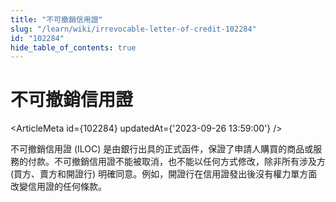 ```yaml
---
title: "不可撤銷信用證"
slug: "/learn/wiki/irrevocable-letter-of-credit-102284"
id: "102284"
hide_table_of_contents: true
---
```



# 不可撤銷信用證

<ArticleMeta id={102284} updatedAt={'2023-09-26 13:59:00'} />
<div className='border-solid border-b border-t-0 my-4 border-[var(--ifm-color-gray-300)]' />

不可撤銷信用證 (ILOC) 是由銀行出具的正式函件，保證了申請人購買的商品或服務的付款。不可撤銷信用證不能被取消，也不能以任何方式修改，除非所有涉及方 (買方、賣方和開證行) 明確同意。例如，開證行在信用證發出後沒有權力單方面改變信用證的任何條款。
